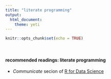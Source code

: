 ```yaml
---
title: "literate programming"
output: 
  html_document: 
    theme: yeti
---
```


```r
knitr::opts_chunk$set(echo = TRUE)
```
<br>

#### recommended readings: literate programming

- *Communicate* secion of [R for Data Science](https://r4ds.had.co.nz/)

